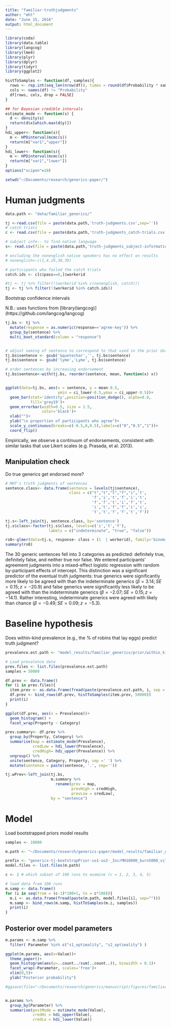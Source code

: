 ```yaml
---
title: "familiar-truthjudgments"
author: "mht"
date: "June 15, 2016"
output: html_document
---
```


```r
library(coda)
library(data.table)
library(langcog)
library(lme4)
library(plyr)
library(dplyr)
library(tidyr)
library(ggplot2)

histToSamples <- function(df, samples){
  rows <- rep.int(seq_len(nrow(df)), times = round(df$Probability * samples))
  cols <- names(df) != "Probability"
  df[rows, cols, drop = FALSE]
}

## for Bayesian credible intervals
estimate_mode <- function(s) {
  d <- density(s)
  return(d$x[which.max(d$y)])
}
hdi_upper<- function(s){
  m <- HPDinterval(mcmc(s))
  return(m["var1","upper"])
}
hdi_lower<- function(s){
  m <- HPDinterval(mcmc(s))
  return(m["var1","lower"])
}
options("scipen"=10)  

setwd("~/Documents/research/generics-paper/")
```

# Human judgments

```r

data.path <- "data/familiar_generics/"

tj <-read.csv(file = paste(data.path,'truth-judgments.csv',sep=''))
# catch trials
c <- read.csv(file = paste(data.path,'truth-judgments_catch-trials.csv', sep=''))

# subject info-- to find native language
s<- read.csv(file = paste(data.path,'truth-judgments_subject-information.csv', sep=''))

# excluding the nonenglish native speakers has no effect on results
# nonenglish<-c(1,4,19,38,39)

# participants who failed the catch trials
catch.ids <- c[c$pass==0,]$workerid

#tj <- tj %>% filter(!(workerid %in% c(nonenglish, catch)))
tj <- tj %>% filter(!(workerid %in% catch.ids))
```

Bootstrap confidence intervals

N.B.: uses functions from [library(langcog)] (https://github.com/langcog/langcog)

```r
tj.bs <- tj %>% 
  mutate(response = as.numeric(response=='agree-key')) %>%
  group_by(sentence) %>%
  multi_boot_standard(column = "response")


# adjust naming of sentence to correspond to that used in the prior data
tj.bs$sentence <- gsub('&quotechar','', tj.bs$sentence)
tj.bs$sentence <- gsub('lyme','Lyme', tj.bs$sentence)

# order sentences by increasing endorsement
tj.bs$sentence<-with(tj.bs, reorder(sentence, mean, function(x) x))


ggplot(data=tj.bs, aes(x = sentence, y = mean-0.5,
                       ymin = ci_lower-0.5,ymax = ci_upper-0.5))+
  geom_bar(stat='identity',position=position_dodge(), alpha=0.8,
           fill='grey19')+
  geom_errorbar(width=0.5, size = 1.5,
                color='black')+
  xlab("")+
  ylab("\n proportion of participants who agree")+
  scale_y_continuous(breaks=c(-0.5,0,0.5),labels=c("0","0.5","1"))+
  coord_flip()
```

Empirically, we observe a continuum of endorsements, consistent with similar tasks that use Likert scales (e.g. Prasada, et al. 2013). 


## Manipulation check

Do true generics get endorsed more?
```r

# MHT's truth judgments of sentences
sentence.class<- data.frame(sentence = levels(tj$sentence),
                            class = c("t","t","t","f","i",'t',
                                      'f','i','t','f','i','t',
                                      'f','f','t','i','f','t',
                                      'i','t','f','f','i','i',
                                      't','t','f','f','t','f'))

tj.s<-left_join(tj, sentence.class, by='sentence')
tj.s$class<-factor(tj.s$class, levels=c('i','t','f'),
                   labels = c("indeterminate", "true", "false"))

rs0<-glmer(data=tj.s, response~ class + (1  | workerid), family='binomial')
summary(rs0)
```


The 30 generic sentences fell into 3 categories as predicted: definitely true, definitely false, and neither true nor false. We entered participants' agreement judgments into a mixed-effect logistic regression with random by-participant effects of intercept. This \emph{a priori} distinction was a significant predictor of the eventual truth judgments: true generics were significantly more likely to be agreed with than the indeterminate generics ($\beta = 3.14; SE = 0.15; z = -20.9$) and false generics were significantly less likely to be agreed with than the indeterminate generics ($\beta = -2.07; SE = 0.15; z = -14.1$). Rather interesting, indeterminate generics were agreed with \emph{less} likely than chance ($\beta = -0.49; SE = 0.09; z = -5.3$).





# Baseline hypothesis

Does within-kind prevalence (e.g., the % of robins that lay eggs) predict truth judgment?

```r
prevalence.est.path <- "model_results/familiar_generics/prior/within_kind_continuous/"

# Load prevalence data
prev.files <- list.files(prevalence.est.path)
samples = 50000

df.prev <- data.frame()
for (i in prev.files){
  item.prev <- as.data.frame(fread(paste(prevalence.est.path, i, sep = '')))
  df.prev <- bind_rows(df.prev, histToSamples(item.prev, 50000))
  print(i)
}

ggplot(df.prev, aes(x = Prevalence))+
  geom_histogram() + 
  facet_wrap(Property ~ Category)

prev.summary<- df.prev %>%
  group_by(Property, Category) %>%
  summarise(map = estimate_mode(Prevalence),
            credLow = hdi_lower(Prevalence),
            credHigh= hdi_upper(Prevalence)) %>%
  ungroup() %>%
  unite(sentence, Category, Property, sep =' ') %>%
  mutate(sentence = paste(sentence, '.', sep=''))

tj.wPrev<-left_join(tj.bs, 
                    m.summary %>% 
                      rename(prev = map, 
                             prevHigh = credHigh,
                             prevLow = credLow), 
                    by = "sentence")
```



# Model

Load bootstrapped priors model results

```r
samples <- 10000

m.path <- "~/Documents/research/generics-paper/model_results/familiar_generics/truth_judgments/bootstrap_prior/"

prefix <- "generics-tj-bootstrapPrior-so1-so2-_IncrMH10000_burn5000_vi"
model.files <- list.files(m.path)

c <- 2 # which subset of 100 runs to examine (c = 1, 2, 3, 4, 5)

# load data from 100 runs
m.samp <- data.frame()
for (i in seq(from = (c-1)*100+1, to = c*100)){
  m.i <- as.data.frame(fread(paste(m.path, model.files[i], sep="")))
  m.samp <- bind_rows(m.samp, histToSamples(m.i, samples))
  print(i)
}
```


## Posterior over model parameters

```r

m.params <- m.samp %>% 
  filter( Parameter %in% c("s1_optimality", "s2_optimality") )

ggplot(m.params, aes(x=Value))+
  theme_paper()+
  geom_histogram(aes(y=..count../sum(..count..)), binwidth = 0.1)+
  facet_wrap(~Parameter, scales='free')+
  xlim(0,5)+
  ylab("Posterior probability")

#ggsave(file="~/Documents/research/generics/manuscript/figures/familiar-truthjudgments-parameters.pdf", width = 8, height =4)


m.params %>% 
  group_by(Parameter) %>%
  summarise(postMode = estimate_mode(Value),
            credHi = hdi_upper(Value),
            credLo = hdi_lower(Value))
```